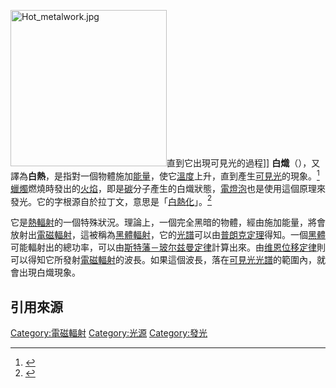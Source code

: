 [[Image:Hot_metalwork.jpg|250px]]直到它出現可見光的過程]]
'''白熾'''（{{lang-en|Incandescence}}），又譯為'''白熱'''，是指對一個物體施加[[能量|能量]]，使它[[溫度|溫度]]上升，直到產生[[可見光|可見光]]的現象。<ref>{{cite book | title = Treatise on Heat | author = Dionysius Lardner | publisher = Longman, Rees, Orme, Brown, Green & Longman | year = 1833 | url = http://books.google.com/?id=jjYIAAAAIAAJ&pg=PA341 | quote = The state in which a heated body, naturally incapable of emitting light, becomes luminous, is called a state of ''incandescence''. }}</ref>[[蠟燭|蠟燭]]燃燒時發出的[[火焰|火焰]]，即是[[碳|碳]]分子產生的白熾狀態，[[電燈泡|電燈泡]]也是使用這個原理來發光。它的字根源自於拉丁文{{lang|la|incandescere}}，意思是「[[白熱化|白熱化]]」。<ref>{{cite book | title = An Introduction to Practical Chemistry, Including Analysis | author =  John E. Bowman | edition = Second American | publisher = Philadelphia: Blanchard and Lea | year = 1856 | url = http://books.google.com/?id=ffTcf4FGOx4C&pg=PA283&dq=incandesce+date:0-1860}}</ref> 

它是[[熱輻射|熱輻射]]的一個特殊狀況。理論上，一個完全黑暗的物體，經由施加能量，將會放射出[[電磁輻射|電磁輻射]]，這被稱為[[黑體輻射|黑體輻射]]，它的[[光譜|光譜]]可以由[[普朗克黑体辐射定律|普朗克定理]]得知。一個[[黑体_(物理学)|黑體]]可能輻射出的總功率，可以由[[斯特藩－玻尔兹曼定律|斯特藩－玻尔兹曼定律]]計算出來。由[[维恩位移定律|维恩位移定律]]則可以得知它所發射[[電磁輻射|電磁輻射]]的波長。如果這個波長，落在[[可見光|可見光]][[光譜|光譜]]的範圍內，就會出現白熾現象。

== 引用來源 ==
{{reflist}}

{{DEFAULTSORT:Incandescence}}

[[Category:電磁輻射|Category:電磁輻射]]
[[Category:光源|Category:光源]]
[[Category:發光|Category:發光]]